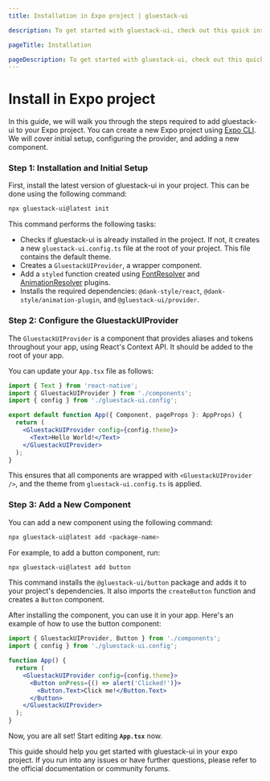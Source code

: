 ```yaml
---
title: Installation in Expo project | gluestack-ui

description: To get started with gluestack-ui, check out this quick installation guide. It provides simple steps to help you install and use the library in your projects.

pageTitle: Installation

pageDescription: To get started with gluestack-ui, check out this quick installation guide. It provides simple steps to help you install and use the library in your projects.
---
```




<Meta title="Getting Started/Install in Expo" />

# Install in Expo project

In this guide, we will walk you through the steps required to add gluestack-ui to your Expo project. You can create a new Expo project using [Expo CLI](https://docs.expo.dev/get-started/create-a-new-app/). We will cover initial setup, configuring the provider, and adding a new component.

### Step 1: Installation and Initial Setup

First, install the latest version of gluestack-ui in your project. This can be done using the following command:

```bash
npx gluestack-ui@latest init
```

This command performs the following tasks:

- Checks if gluestack-ui is already installed in the project. If not, it creates a new `gluestack-ui.config.ts` file at the root of your project. This file contains the default theme.
- Creates a `GluestackUIProvider`, a wrapper component.
- Add a `styled` function created using [FontResolver](https://dank.style/docs/plugins/fonts-plugin) and [AnimationResolver](https://dank.style/docs/plugins/animation-plugin) plugins.
- Installs the required dependencies: `@dank-style/react`, `@dank-style/animation-plugin`, and `@gluestack-ui/provider`.

### Step 2: Configure the GluestackUIProvider

The `GluestackUIProvider` is a component that provides aliases and tokens throughout your app, using React's Context API. It should be added to the root of your app.

You can update your `App.tsx` file as follows:

```jsx
import { Text } from 'react-native';
import { GluestackUIProvider } from './components';
import { config } from './gluestack-ui.config';

export default function App({ Component, pageProps }: AppProps) {
  return (
    <GluestackUIProvider config={config.theme}>
      <Text>Hello World!</Text>
    </GluestackUIProvider>
  );
}
```

This ensures that all components are wrapped with `<GluestackUIProvider />`, and the theme from `gluestack-ui.config.ts` is applied.

### Step 3: Add a New Component

You can add a new component using the following command:

```bash
npx gluestack-ui@latest add <package-name>
```

For example, to add a button component, run:

```bash
npx gluestack-ui@latest add button
```

This command installs the `@gluestack-ui/button` package and adds it to your project's dependencies. It also imports the `createButton` function and creates a `Button` component.

After installing the component, you can use it in your app. Here's an example of how to use the button component:

```jsx
import { GluestackUIProvider, Button } from './components';
import { config } from './gluestack-ui.config';

function App() {
  return (
    <GluestackUIProvider config={config.theme}>
      <Button onPress={() => alert('Clicked!')}>
        <Button.Text>Click me!</Button.Text>
      </Button>
    </GluestackUIProvider>
  );
}
```

Now, you are all set! Start editing **`App.tsx`** now.

This guide should help you get started with gluestack-ui in your expo project. If you run into any issues or have further questions, please refer to the official documentation or community forums.
